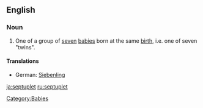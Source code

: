 ==English==

===Noun===
{{en-noun}}

# One of a group of [[seven]] [[baby|babies]] born at the same [[birth]], i.e. one of seven "twins".

====Translations====
*German: [[Siebenling]] {{m}}

[[Category:Babies]]

[[ja:septuplet]]
[[ru:septuplet]]